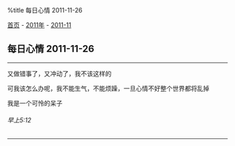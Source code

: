 %title 每日心情 2011-11-26

[[../../../index|首页]] - [[../index|2011年]] - [[index|2011-11]]
==每日心情 2011-11-26==
----
又做错事了，又冲动了，我不该这样的

可我该怎么办呢，我不能生气，不能烦躁，一旦心情不好整个世界都将乱掉

我是一个可怜的呆子
======早上5:12======
----
